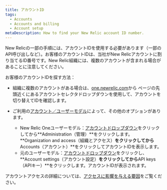 ```yaml
---
title: アカウントID
tags:
  - Accounts
  - Accounts and billing
  - Account setup
metaDescription: How to find your New Relic account ID number.
---
```


New Relicの一部の手順には、アカウントIDを使用する必要があります（一部のAPI呼び出しなど）。お客様のアカウントIDは、当社がNew Relicアカウントに割り当てるID番号です。New Relic組織には、複数のアカウントが含まれる場合があることに注意してください。

お客様のアカウントIDを探す方法：

* 組織に複数のアカウントがある場合は、[one.newrelic.com](https://one.newrelic.com)から ページの先頭近くにあるアカウントセレクタドロップダウンを使用して、アカウントを切り替えてIDを確認します。

* ご利用の[アカウント／ユーザーモデル](/docs/accounts/original-accounts-billing/original-product-based-pricing/overview-changes-pricing-user-model/#user-models)によって、その他のオプションがあります。

  * New Relic Oneユーザーモデル：[アカウントドロップダウン](/docs/using-new-relic/welcome-new-relic/get-started/glossary#account-dropdown)をクリックしてから**Administration（管理）**をクリックします。**Organization and access（組織とアクセス）**をクリックしてから**Accounts（アカウント）**をクリックしてアカウントIDを表示します。
  * 元のユーザーモデル：[アカウントドロップダウン](/docs/using-new-relic/welcome-new-relic/get-started/glossary#account-dropdown)をクリックし、**Account settings（アカウント設定）**をクリックしてから**API keys（APIキー）**をクリックします。アカウントIDが表示されます。

アカウントアクセスの詳細については、[アクセスに影響を与える要因](/docs/new-relic-one/use-new-relic-one/core-concepts/cross-account-features-security-new-relic-one)をご覧ください。